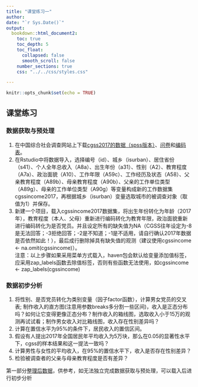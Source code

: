 ```yaml
---
title: "课堂练习一"
author: 
date: "`r Sys.Date()`"
output: 
  bookdown::html_document2:
    toc: true
    toc_depth: 5
    toc_float: 
      collapsed: false
      smooth_scroll: false
    number_sections: true
    css: "../../css/styles.css" 

---
```


```r
knitr::opts_chunk$set(echo = TRUE)
```
   
   
## 课堂练习  

### 数据获取与预处理  

1. 在中国综合社会调查网站上下载[cgss2017的数据（spss版本）](./assignment/cgss2017.sav)、[问卷](./assignment/cgss2017调查问卷.pdf)和[编码表](./assignment/cgss2017编码表.xls)。  
2. 在Rstudio中将数据导入，选择编号（id）、城乡（isurban）、居住省份（s41）、个人全年总收入（A8a）、出生年份（a31）、性别（A2）、教育程度（A7a）、政治面貌（A10）、工作年限（A59c）、工作经历及状态（A58）、父亲教育程度（A89b）、母亲教育程度（A90b）、父亲的工作单位类型（A89g）、母亲的工作单位类型（A90g）等变量构成新的工作数据集cgssincome2017，再根据城乡（isurban）变量选取城市的被调查对象（取值为1）并保存。  
3. 新建一个项目，载入cgssincome2017数据集，将出生年份转化为年龄（2017年），教育程度（本人、父母）重新进行编码转化为教育年限，政治面貌重新进行编码转化为是否党员。并且设定所有的缺失值为NA（CGSS往年设定为-8是无法回答；-3拒绝回答；-2是不知道；-1是不适用，请自行确认2017年数据是否依然如此！），最后成行删除掉具有缺失值的观测（建议使用cgssincome <- na.omit(cgssincome)）。    
注意：以上步骤如果采用菜单方式载入，haven包会默认给变量添加值标签，应采用zap_labels函数去除值标签，否则有些函数无法使用，如cgssincome <- zap_labels(cgssincome)

### 数据初步分析  
1. 将性别、是否党员转化为类别变量（因子factor函数），计算男女党员的交叉表; 制作收入的直方图(注意用参数breaks多分割一些区间)，收入是正态分布吗？如何让它变得更像正态分布？制作收入的箱线图，选取收入小于15万的观测再试试看；制作男女收入对比箱线图，收入存在性别差异吗？  
2. 计算在置信水平为95%的条件下，居民收入的置信区间。  
3. 假设有人提出2017年全国居民年平均收入为5万块，那么在0.05的显著性水平下，cgss的样本结果和这一提法一致吗？  
4. 计算男性与女性的平均收入，在95%的置信水平下，收入是否存在性别差异？  
5. 检验被调查者的父亲与母亲教育程度是否有差异？  

第一部分[整理后数据](./assignment/cgssincome2017.RData)，供参考，如无法独立完成数据获取与预处理，可以载入后进行初步分析


